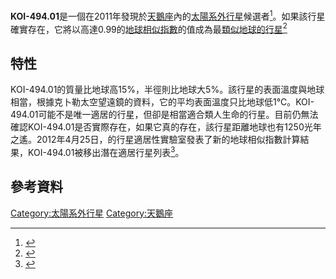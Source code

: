 {{noteTA
|1=zh-cn:空间望远镜; zh-tw:太空望遠鏡; zh-hk:太空望遠鏡;
|2=zh-cn:开普勒; zh-tw:克卜勒; zh-hk:開普勒
}}
'''KOI-494.01'''是一個在2011年發現於[[天鵝座|天鵝座]]內的[[太陽系外行星|太陽系外行星]]候選者<ref>{{Cite web |url=http://phl.upr.edu/library/notes/currentnumberofhabitableexoplanets16 |title=Current Number of Habitable Exoplanets: 16 |accessdate=2013-06-28 |archive-date=2020-10-29 |archive-url=https://web.archive.org/web/20201029110523/http://phl.upr.edu/library/notes/currentnumberofhabitableexoplanets16 |dead-url=no }}</ref>。如果該行星確實存在，它將以高達0.99的[[地球相似指數|地球相似指數]]的值成為最[[類地球行星|類似地球的行星]]<ref>{{Cite web |url=http://www.examiner.com/article/is-kepler-getting-close-to-finding-another-earth |title=Is Kepler getting close to finding another Earth? |accessdate=2013-06-28 |archive-date=2016-07-05 |archive-url=https://web.archive.org/web/20160705163829/http://www.examiner.com/article/is-kepler-getting-close-to-finding-another-earth |dead-url=no }}</ref>

==特性==
KOI-494.01的質量比地球高15%，半徑則比地球大5%。該行星的表面溫度與地球相當，根據克卜勒太空望遠鏡的資料，它的平均表面溫度只比地球低1℃。KOI-494.01可能不是唯一適居的行星，但卻是相當適合類人生命的行星。目前仍無法確認KOI-494.01是否實際存在，如果它真的存在，該行星距離地球也有1250光年之遙。2012年4月25日，{{link-en|波多黎各大學阿雷西博分校|University of Puerto Rico at Arecibo}}的行星適居性實驗室發表了新的地球相似指數計算結果，KOI-494.01被移出潛在適居行星列表<ref>{{Cite web |url=http://ftlfactor.com/2012/02/29/another-earth-can-it-be/ |title=Another Earth: Can It Be? |accessdate=2013-06-28 |archive-date=2013-07-30 |archive-url=https://web.archive.org/web/20130730152500/http://ftlfactor.com/2012/02/29/another-earth-can-it-be/ |dead-url=no }}</ref>。

== 參考資料 ==
{{Reflist}}

[[Category:太陽系外行星|Category:太陽系外行星]]
[[Category:天鵝座|Category:天鵝座]]
{{Extrasolar-planet-stub}}
